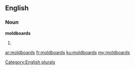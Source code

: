 ==English==

===Noun===
'''moldboards'''

# {{plural of|moldboard}}

[[Category:English plurals]]

[[ar:moldboards]]
[[fr:moldboards]]
[[ku:moldboards]]
[[my:moldboards]]